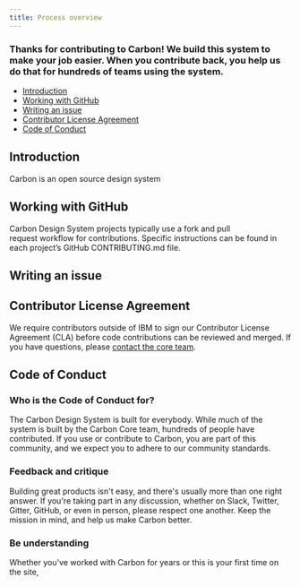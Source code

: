 ```yaml
---
title: Process overview
---
```


### Thanks for contributing to Carbon! We build this system to make your job easier. When you contribute back, you help us do that for hundreds of teams using the system.

<AnchorLinks>

- [Introduction](#introduction)
- [Working with GitHub](#working-on-github)
- [Writing an issue](#writing-an-issue)
- [Contributor License Agreement](#contributing-license-agreement)
- [Code of Conduct](#code-of-conduct)

</AnchorLinks>

## Introduction

Carbon is an open source design system

## Working with GitHub

Carbon Design System projects typically use a fork and pull request workflow for contributions. Specific instructions can be found in each project’s GitHub CONTRIBUTING.md file. 

## Writing an issue

## Contributor License Agreement

We require contributors outside of IBM to sign our Contributor License Agreement (CLA) before code contributions can be reviewed and merged. If you have questions, please [contact the core team](https://www.carbondesignsystem.com/help/support#email).

## Code of Conduct

### Who is the Code of Conduct for?

The Carbon Design System is built for everybody. While much of the system is built by the Carbon Core team, hundreds of people have contributed. If you use or contribute to Carbon, you are part of this community, and we expect you to adhere to our community standards.

### Feedback and critique

Building great products isn't easy, and there's usually more than one right answer. If you're taking part in any discussion, whether on Slack, Twitter, Gitter, GitHub, or even in person, please respect one another. Keep the mission in mind, and help us make Carbon better.

### Be understanding

Whether you've worked with Carbon for years or this is your first time on the site, 
